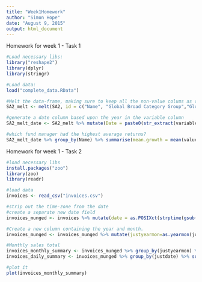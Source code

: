 ```yaml
---
title: "Week1Homework"
author: "Simon Hope"
date: "August 9, 2015"
output: html_document
---
```


Homework for week 1 - Task 1

```r
#Load necessary libs:
library("reshape2")
library(dplyr)
library(stringr)

#Load data:
load("complete_data.RData")

#Melt the data-frame, making sure to keep all the non-value colums as columns. 
SA2_melt <- melt(SA2, id = c("Name", "Global Broad Category Group","Global Category","Morningstar Category","MPT Benchmark"))

#generate a date column based upon the year in the variable column
SA2_melt_date <- SA2_melt %>% mutate(Date = paste0(str_extract(variable,"[0-9]{4}-"),'01-01') %>% as.Date) %>% filter(!is.na(value))

#which fund manager had the highest average returns?
SA2_melt_date %>% group_by(Name) %>% summarise(mean.growth = mean(value)) %>% arrange(desc(mean.growth))

```

Homework for week 1 - Task 2

```r
#load necessary libs
install.packages("zoo")
library(zoo)
library(readr)

#load data
invoices <- read_csv("invoices.csv")

#strip out the time-zone from the date
#create a separate new date field 
invoices_munged <- invoices %>% mutate(date = as.POSIXct(strptime(gsub("[A-Z]{2}","", date), "%a %b %d %H:%M:%S  %Y"))) %>% mutate(justdate = date %>% as.Date)

#Create a new column containing the year and month.
invoices_munged <- invoices_munged %>% mutate(justyearmon=as.yearmon(justdate))

#Monthly sales total
invoices_monthly_summary <- invoices_munged %>% group_by(justyearmon) %>% summarise(total_sales = sum(total))
invoices_daily_summary <- invoices_munged %>% group_by(justdate) %>% summarise(total_sales = sum(total))

#plot it
plot(invoices_monthly_summary)

```

